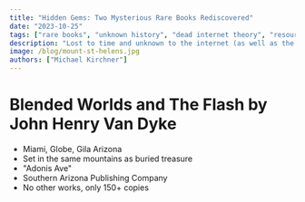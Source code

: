 ```yaml
---
title: "Hidden Gems: Two Mysterious Rare Books Rediscovered"
date: "2023-10-25"
tags: ["rare books", "unknown history", "dead internet theory", "resources"]
description: "Lost to time and unknown to the internet (as well as the Library of Congress), Blended Worlds and The Flash by John Henry Van Dyke are my latest finds."
image: /blog/mount-st-helens.jpg
authors: ["Michael Kirchner"]
---
```


# Blended Worlds and The Flash by John Henry Van Dyke

- Miami, Globe, Gila Arizona
- Set in the same mountains as buried treasure
- "Adonis Ave"
- Southern Arizona Publishing Company
- No other works, only 150+ copies